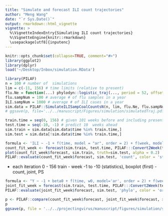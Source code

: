```yaml
---
title: "Simulate and forecast ILI count trajectories"
author: "Meng Wang"
date: "`r Sys.Date()`"
output: rmarkdown::html_vignette
vignette: >
  %\VignetteIndexEntry{Simulating ILI count trajectories}
  %\VignetteEngine{knitr::rmarkdown}
  \usepackage[utf8]{inputenc}
---
```


```r
knitr::opts_chunk$set(collapse=TRUE, comment="#>")
library(ggplot2)
library(dplyr)
load('~/Desktop/Inbox/simulation.RData')
```


```r
library(PILAF)
n = 100 # number of  simulations
lim = c(-11, 156) # time limits (relative to present)
flu.Ne = function(...) phylodyn::logistic_traj(..., period = 52, offset = 26)
flu.sampNum = 100 # average # of flu samples in a year
ILI.sampNum = 1000 # average # of ILI cases in a year
sim.data = PILAF::SimulateILISampCoalCountsN(n, lim, flu.Ne, flu.sampNum, ILI.sampNum)
# ggsave(p, file='../../manuscript/Figures/simulation/simulatedTraj.pdf', width = 5,   height = 5)

train.time = seq(0, 156) # given 101 weeks before and including present
test.time = seq(-10, -1) # predict 10  weeks ahead
sim.train = sim.data[sim.data$time %in% train.time,]
sim.test = sim.data[!sim.data$time %in% train.time,]
```

```r
formula <- 'ILI ~ -1 + f(time, model = "ar", order = 2) + f(week, model = "rw1", cyclic = T, constr = F)'
count_fit_week <- forecast(sim.train, test.time, PILAF:::Convert2Week(test.time), formula = formula, return_model = T, verbose = T)
plot(count_fit_week$forecast, sim.train, truth=sim.test, alpha = 0.2)
PILAF::evaluate(count_fit_week$forecast, sim.test, 'count', color = 'steelblue')
```

- each iteration 0 - 156 train - week -1 to -10 (statistics), boxplot (first) - count, joint, PS

```r
formula <- "Y ~ -1 + beta0 + f(time, w0, model='ar', order = 2) + f(week, w0, model='rw1', cyclic = T, constr = F) + f(time2, w, copy = 'time') + f(week2, w, copy = 'week')"
joint_fit_week = forecast(sim.train, test.time, PILAF:::Convert2Week(test.time), formula = formula, return_model = T, method = 'joint', verbose=F)
PILAF::evaluate(joint_fit_week$forecast, sim.test, 'phylo', color = 'orange')
```

```r
p <- PILAF::compare(count_fit_week$forecast, joint_fit_week$forecast, xlabel = 'count', ylabel = 'joint', sim.test)
p
ggsave(p, file = '../../projectingvirus/manuscript/figures/simulation/simulation-results.pdf', width = 5, height = 5)
```
